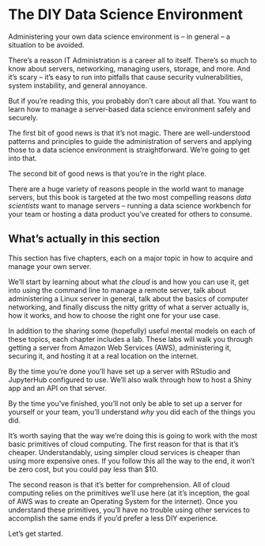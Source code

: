 # The DIY Data Science Environment {#sec-2-intro}

Administering your own data science environment is -- in general -- a
situation to be avoided.

There's a reason IT Administration is a career all to itself. There's so
much to know about servers, networking, managing users, storage, and
more. And it's scary -- it's easy to run into pitfalls that cause
security vulnerabilities, system instability, and general annoyance.

But if you're reading this, you probably don't care about all that. You
want to learn how to manage a server-based data science environment
safely and securely.

The first bit of good news is that it's not magic. There are
well-understood patterns and principles to guide the administration of
servers and applying those to a data science environment is
straightforward. We're going to get into that.

The second bit of good news is that you're in the right place.

There are a huge variety of reasons people in the world want to manage
servers, but this book is targeted at the two most compelling reasons
*data scientists* want to manage servers -- running a data science
workbench for your team or hosting a data product you've created for
others to consume.

## What's actually in this section

This section has five chapters, each on a major topic in how to acquire
and manage your own server.

We'll start by learning about what *the cloud* is and how you can use
it, get into using the command line to manage a remote server, talk
about administering a Linux server in general, talk about the basics of
computer networking, and finally discuss the nitty gritty of what a
server actually is, how it works, and how to choose the right one for
your use case.

In addition to the sharing some (hopefully) useful mental models on each
of these topics, each chapter includes a lab. These labs will walk you
through getting a server from Amazon Web Services (AWS), administering
it, securing it, and hosting it at a real location on the internet.

By the time you're done you'll have set up a server with RStudio and
JupyterHub configured to use. We'll also walk through how to host a
Shiny app and an API on that server.

By the time you've finished, you'll not only be able to set up a server
for yourself or your team, you'll understand *why* you did each of the
things you did.

It's worth saying that the way we're doing this is going to work with
the most basic primitives of cloud computing. The first reason for that
is that it's cheaper. Understandably, using simpler cloud services is
cheaper than using more expensive ones. If you follow this all the way
to the end, it won't be zero cost, but you could pay less than \$10.

The second reason is that it's better for comprehension. All of cloud
computing relies on the primitives we'll use here (at it's inception,
the goal of AWS was to create an Operating System for the internet).
Once you understand these primitives, you'll have no trouble using other
services to accomplish the same ends if you'd prefer a less DIY
experience.

Let's get started.

